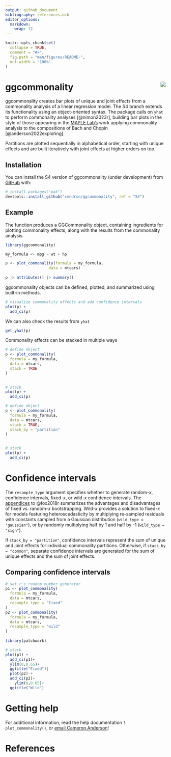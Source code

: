 ```yaml
---
output: github_document
bibliography: references.bib
editor_options: 
  markdown: 
    wrap: 72
---
```


<!-- README.md is generated from README.Rmd. Please edit that file -->

```r
knitr::opts_chunk$set(
  collapse = TRUE,
  comment = "#>",
  fig.path = "man/figures/README-",
  out.width = "100%"
)
```

# ggcommonality <img src="man/ggcommonality_sticker.png" align="right"/>

<!-- badges: start -->

<!-- badges: end -->

ggcommonality creates bar plots of unique and joint effects from a
commonality analysis of a linear regression model. The S4 branch extends
its functionality using an object-oriented syntax. The package calls on
`yhat` to perform commonality analyses [@nimon2023r], building bar plots
in the style of those appearing in the [MAPLE
Lab's](https://maplelab.net) work applying commonality analysis to the
compositions of Bach and Chopin [@anderson2022exploring].

Partitions are plotted sequentially in alphabetical order, starting with
unique effects and are built iteratively with joint effects at higher
orders on top.

## Installation

You can install the S4 version of ggcommonality (under development) from
[GitHub](https://github.com/) with:

``` r
# install.packages("pak")
devtools::install_github("cmndrsn/ggcommonality", ref = "S4")
```

## Example

The function produces a GGCommonality object, containing ingredients for
plotting commonality effects, along with the results from the
commonality analysis.

```r
library(ggcommonality)

my_formula <- mpg ~ wt + hp

p <- plot_commonality(formula = my_formula,
                   data = mtcars)
  
p |> attributes() |> summary()
```

ggcommonality objects can be defined, plotted, and summarized using
built-in methods.

```r
# visualize commonality effects and add confidence intervals
plot(p) +
  add_ci(p)

```

We can also check the results from `yhat`

```r

get_yhat(p)
```

Commonality effects can be stacked in multiple ways

```r

# define object 
p <- plot_commonality(
  formula = my_formula,
  data = mtcars,
  stack = TRUE
)
  

# stack
plot(p) +
  add_ci(p)


```

```r
# define object 
p <- plot_commonality(
  formula = my_formula,
  data = mtcars,
  stack = TRUE, 
  stack_by = "partition"
)
  

# stack
plot(p) +
  add_ci(p)

```

# Confidence intervals

The `resample_type` argument specifies whether to generate random-*x*,
confidence intervals, fixed-*x*, or wild-*x* confidence intervals. The
[appendices](https://www.john-fox.ca/Companion/) to @fox2018r summarizes
the advantages and disadvantages of fixed vs. random-*x* bootstrapping.
Wild-*x* provides a solution to fixed-*x* for models featuring
heteroscedasticity by multiplying re-sampled residuals with constants
sampled from a Gaussian distribution (`wild_type = "gaussian"`), or by
randomly multiplying half by 1 and half by -1 (`wild_type = "sign"`).

If `stack_by = "partition"`, confidence intervals represent the sum of
unique and joint effects for individual commonality partitions.
Otherwise, if `stack_by = "common"`, separate confidence intervals are
generated for the sum of unique effects and the sum of joint effects.

## Comparing confidence intervals

```r
# set r's random number generator
p1 <- plot_commonality(
  formula = my_formula,
  data = mtcars,
  resample_type = "fixed"
)
p2 <- plot_commonality(
  formula = my_formula,
  data = mtcars,
  resample_type = "wild"
)
  
library(patchwork)

# stack
plot(p1) +
  add_ci(p1)+
  ylim(0,0.65)+
  ggtitle("Fixed")|
  plot(p2) +
  add_ci(p2)+
    ylim(0,0.65)+
  ggtitle("Wild")

```

# Getting help

For additional information, read the help documentation
`?plot_commonality()`, or [email Cameron Anderson](mailto:andersoc@mcmaster.ca)!

# References
